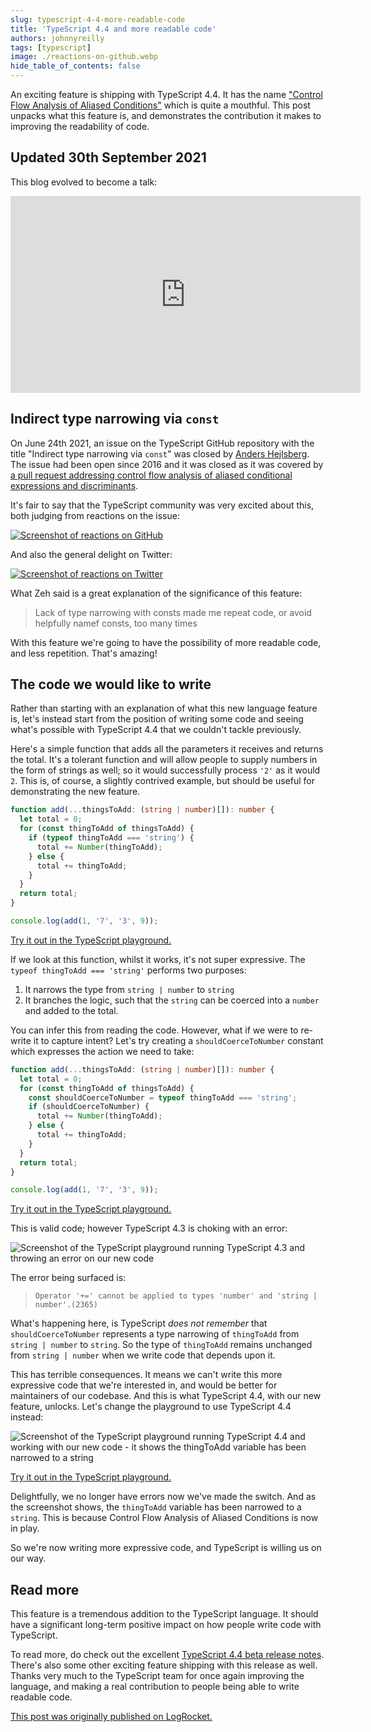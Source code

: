 ```yaml
---
slug: typescript-4-4-more-readable-code
title: 'TypeScript 4.4 and more readable code'
authors: johnnyreilly
tags: [typescript]
image: ./reactions-on-github.webp
hide_table_of_contents: false
---
```


An exciting feature is shipping with TypeScript 4.4. It has the name ["Control Flow Analysis of Aliased Conditions"](https://devblogs.microsoft.com/typescript/announcing-typescript-4-4-beta/#cfa-aliased-conditions) which is quite a mouthful. This post unpacks what this feature is, and demonstrates the contribution it makes to improving the readability of code.

<!--truncate-->

## Updated 30th September 2021

This blog evolved to become a talk:

<iframe
  width="560"
  height="315"
  src="https://www.youtube.com/embed/LxZx3ycrxI0"
  title="YouTube video player"
  frameBorder="0"
  allow="accelerometer; autoplay; clipboard-write; encrypted-media; gyroscope; picture-in-picture"
  allowFullScreen
></iframe>

<!--truncate-->

## Indirect type narrowing via `const`

On June 24th 2021, an issue on the TypeScript GitHub repository with the title "Indirect type narrowing via `const`" was closed by [Anders Hejlsberg](https://www.twitter.com/ahejlsberg). The issue had been open since 2016 and it was closed as it was covered by [a pull request addressing control flow analysis of aliased conditional expressions and discriminants](https://github.com/microsoft/TypeScript/pull/44730).

It's fair to say that the TypeScript community was very excited about this, both judging from reactions on the issue:

[![Screenshot of reactions on GitHub](reactions-on-github.webp)](https://github.com/microsoft/TypeScript/issues/12184#issuecomment-867928408)

And also the general delight on Twitter:

[![Screenshot of reactions on Twitter](reactions-on-twitter.webp)](https://www.twitter.com/johnny_reilly/status/1408162514504933378)

What Zeh said is a great explanation of the significance of this feature:

> Lack of type narrowing with consts made me repeat code, or avoid helpfully namef consts, too many times

With this feature we're going to have the possibility of more readable code, and less repetition. That's amazing!

## The code we would like to write

Rather than starting with an explanation of what this new language feature is, let's instead start from the position of writing some code and seeing what's possible with TypeScript 4.4 that we couldn't tackle previously.

Here's a simple function that adds all the parameters it receives and returns the total. It's a tolerant function and will allow people to supply numbers in the form of strings as well; so it would successfully process `'2'` as it would `2`. This is, of course, a slightly contrived example, but should be useful for demonstrating the new feature.

```ts
function add(...thingsToAdd: (string | number)[]): number {
  let total = 0;
  for (const thingToAdd of thingsToAdd) {
    if (typeof thingToAdd === 'string') {
      total += Number(thingToAdd);
    } else {
      total += thingToAdd;
    }
  }
  return total;
}

console.log(add(1, '7', '3', 9));
```

[Try it out in the TypeScript playground.](https://www.typescriptlang.org/play?ts=4.3.5#code/GYVwdgxgLglg9mABAQwCaoBQDodQBYxgDmAzgCpwCC6AXIhiVAE6FGIA+iYIAtgEYBTJgEoA2gF1hdbvyGIA3gChEKxABsBURFDhRkaxAF5EABgDcy1cDhN6EBI20FiFaqkRxgT1uSrphCpaqqjBeGFAAngAOAp7eLn7uhsmIAOSMLMSpAUrBeao6egYA1MYAcryCTOHORK7+FvkqAL6IAmokAoFNeYX6iKXxdYmNTc1BiOPBTJogTEh9ahbjivZgJHAaWGpwRBhomACMADRpAOypp6kAzJeIAJzCwkA)

If we look at this function, whilst it works, it's not super expressive. The `typeof thingToAdd === 'string'` performs two purposes:

1. It narrows the type from `string | number` to `string`
2. It branches the logic, such that the `string` can be coerced into a `number` and added to the total.

You can infer this from reading the code. However, what if we were to re-write it to capture intent? Let's try creating a `shouldCoerceToNumber` constant which expresses the action we need to take:

```ts
function add(...thingsToAdd: (string | number)[]): number {
  let total = 0;
  for (const thingToAdd of thingsToAdd) {
    const shouldCoerceToNumber = typeof thingToAdd === 'string';
    if (shouldCoerceToNumber) {
      total += Number(thingToAdd);
    } else {
      total += thingToAdd;
    }
  }
  return total;
}

console.log(add(1, '7', '3', 9));
```

[Try it out in the TypeScript playground.](https://www.typescriptlang.org/play?ts=4.3.5#code/GYVwdgxgLglg9mABAQwCaoBQDodQBYxgDmAzgCpwCC6AXIhiVAE6FGIA+iYIAtgEYBTJgEoA2gF1hdbvyGIA3gChEKxABsBURFDhRkaxAF5EABgDcy1cDhN6EBI20FiFaqkRxgT1uSrphCpaqqvZgjiR4cCBqqADCcEIQAhQAcryCtsZQAJ4ADgKe3i5+7oZliADkjCzEFRbBwTBeDJHRcQlMSanpQgFKDQPauvqIANTGabJMGPisrv71gwC+iAJqJAKBgw06egbjRUTzqIsDS0GI58FMmiBMSLv6FueKoSRwGlhqcEQYaJgARgANJUAOwVEEVADMEMQAE5hMIgA)

This is valid code; however TypeScript 4.3 is choking with an error:

![Screenshot of the TypeScript playground running TypeScript 4.3 and throwing an error on our new code](doesnt-work-in-typescript-4-3.png)

The error being surfaced is:

> `Operator '+=' cannot be applied to types 'number' and 'string | number'.(2365)`

What's happening here, is TypeScript _does not remember_ that `shouldCoerceToNumber` represents a type narrowing of `thingToAdd` from `string | number` to `string`. So the type of `thingToAdd` remains unchanged from `string | number` when we write code that depends upon it.

This has terrible consequences. It means we can't write this more expressive code that we're interested in, and would be better for maintainers of our codebase. And this is what TypeScript 4.4, with our new feature, unlocks. Let's change the playground to use TypeScript 4.4 instead:

![Screenshot of the TypeScript playground running TypeScript 4.4 and working with our new code - it shows the `thingToAdd` variable has been narrowed to a `string`](does-work-in-typescript-4-4.png)

[Try it out in the TypeScript playground.](https://www.typescriptlang.org/play?ts=4.4.0-beta#code/GYVwdgxgLglg9mABAQwCaoBQDodQBYxgDmAzgCpwCC6AXIhiVAE6FGIA+iYIAtgEYBTJgEoA2gF1hdbvyGIA3gChEKxABsBURFDhRkaxAF5EABgDcy1cDhN6EBI20FiFaqkRxgT1uSrphCpaqqvZgjiR4cCBqqADCcEIQAhQAcryCtsZQAJ4ADgKe3i5+7oZliADkjCzEFRbBwTBeDJHRcQlMSanpQgFKDQPauvqIANTGabJMGPisrv71gwC+iAJqJAKBgw06egbjRUTzqIsDS0GI58FMmiBMSLv6FueKoSRwGlhqcEQYaJgARgANJUAOwVEEVADMEMQAE5hMIgA)

Delightfully, we no longer have errors now we've made the switch. And as the screenshot shows, the `thingToAdd` variable has been narrowed to a `string`. This is because Control Flow Analysis of Aliased Conditions is now in play.

So we're now writing more expressive code, and TypeScript is willing us on our way.

## Read more

This feature is a tremendous addition to the TypeScript language. It should have a significant long-term positive impact on how people write code with TypeScript.

To read more, do check out the excellent [TypeScript 4.4 beta release notes](https://devblogs.microsoft.com/typescript/announcing-typescript-4-4-beta/#cfa-aliased-conditions). There's also some other exciting feature shipping with this release as well. Thanks very much to the TypeScript team for once again improving the language, and making a real contribution to people being able to write readable code.

[This post was originally published on LogRocket.](https://blog.logrocket.com/typescript-4-4-and-more-readable-code/)

<head>
  <link
    rel="canonical"
    href="https://blog.logrocket.com/typescript-4-4-and-more-readable-code/"
  />
</head>
